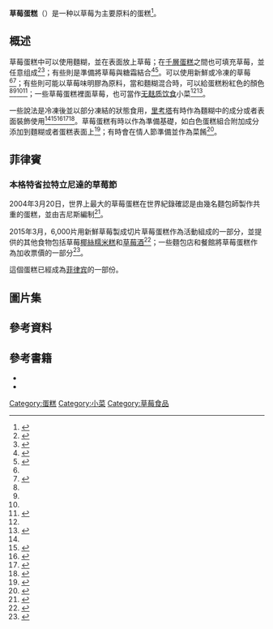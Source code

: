 {{other uses}}
{{Incomplete|time=2020-10-21}}
{{noteTA
|G1 = Food
}}
{{Infobox prepared food
| name             = 草莓蛋糕
| image            = File:Cake (32811889183).jpg
| caption          = 草莓蛋糕
| course           = [[點心_(消歧義)|甜點]]
| type             = [[水果蛋糕|水果蛋糕]]
| main_ingredient  = [[草莓|草莓]]、[[面糊|面糊]]、[[糖霜_(餐飲)|糖霜]]
}}
'''草莓蛋糕'''（{{lang-en|Strawberry cake}}）是一种以草莓为主要原料的蛋糕<ref name="Mesnier Chattman 2007">{{cite book | last=Mesnier | first=R. | last2=Chattman | first2=L. | title=Roland Mesnier's Basic to Beautiful Cakes | publisher=Simon & Schuster | year=2007 | isbn=978-1-4165-4619-1 | url=https://books.google.com/books?id=jZgLvhLaioUC&pg=PA63 |  pages=63–72}}</ref>。

== 概述 ==
草莓蛋糕中可以使用麵糊，並在表面放上草莓；在[[千層蛋糕|千層蛋糕]]之間也可填充草莓，並任意组成<ref name="Wed 2015">{{cite web | author=Lambert, Alison | title=In season: Strawberry cake | website=Otago Daily Times | date=2015-12-02 | url=http://www.odt.co.nz/lifestyle/food-wine/recipes/365411/strawberry-cake | accessdate=2015-12-02 | archive-date=2015-12-04 | archive-url=https://web.archive.org/web/20151204063339/http://www.odt.co.nz/lifestyle/food-wine/recipes/365411/strawberry-cake | dead-url=no }}</ref><ref name="Byrn 2011">{{cite book | last=Byrn | first=A. | title=The Cake Mix Doctor’s 25 Best Birthday Cakes | publisher=Workman Publishing Company | series=Workman Shorts | year=2011 | isbn=978-0-7611-6348-0 | url=https://books.google.com/books?id=mqjZMQJAXLsC&pg=PA31 | pages=31–33}}</ref>；有些則是準備將草莓與糖霜結合<ref name="Lee 2005">{{cite book | last=Lee | first=S. | title=Sandra Lee Semi-Homemade Desserts | publisher=Wiley | series=Sandra Lee semi-homemade | year=2005 | isbn=978-0-696-22684-7 | url=https://books.google.com/books?id=MZZyo57ofXQC&pg=PA167 | page=167}}</ref><ref name="Miller 2015">{{cite book | last=Miller | first=W. | title=Whitney Miller's New Southern Table: My Favorite Family Recipes with a Modern Twist | publisher=Thomas Nelson | year=2015 | isbn=978-0-7180-1161-1 | url=https://books.google.com/books?id=4smxCAAAQBAJ&pg=PA241 | pages=241–242}}</ref>。可以使用新鮮或冷凍的草莓<ref name="Mesnier Chattman 2007"/><ref name="Edmunds 2015 p. 8">{{cite book | last=Edmunds | first=K. | title=Destination Desserts | publisher=WestBow Press | year=2015 | isbn=978-1-4908-8254-3 | url=https://books.google.com/books?id=yuD8CQAAQBAJ&pg=PT8  | at=pts 8–11}}</ref>；有些則可能以草莓味明膠為原料，當和麵糊混合時，可以給蛋糕粉紅色的顏色<ref name="Mesnier Chattman 2007"/><ref name="Miller 2015"/><ref name="Edmunds 2015 p. 8"/><ref name="Graslie 2013">{{cite web | last=Graslie | first=Serri | title=Saving Grandma's Strawberry Cake From The Clutches Of Jell-O | website=NPR | date=2013-06-13 | url=http://www.npr.org/sections/thesalt/2013/06/13/190779038/Jell-O-No-Cutting-Out-Grandmas-Shortcuts-In-Strawberry-Cake | accessdate=2015-12-02 | archive-date=2015-11-28 | archive-url=https://web.archive.org/web/20151128152924/http://www.npr.org/sections/thesalt/2013/06/13/190779038/Jell-O-No-Cutting-Out-Grandmas-Shortcuts-In-Strawberry-Cake | dead-url=no }}</ref>；一些草莓蛋糕裡面{{link-en|裝飾 (餐飲)|Garnish (food)|裝飾}}草莓，也可當作[[无麸质饮食|无麸质饮食]]小菜<ref name="Mesnier Chattman 2007"/><ref name="Byrn Fink 2010">{{cite book | last=Byrn | first=A. | last2=Fink | first2=B. | title=The Cake Mix Doctor Bakes Gluten-Free | publisher=Workman Publishing Company | year=2010 | isbn=978-0-7611-6098-4 | url=https://books.google.com/books?id=Bgc1OJOLKBsC&pg=PA22 | pages=22–24}}</ref>。

一些說法是冷凍後並以部分凍結的狀態食用，[[里考塔|里考塔]]有時作為麵糊中的成分或者表面裝飾使用<ref name="Byrn 2011"/><ref name="yahoo.com 2015">{{cite web | title=5-Ingredient Strawberry Icebox Cake | website=Yahoo Food | date=2015-08-07 | url=https://www.yahoo.com/food/5-ingredient-strawberry-icebox-cake-this-time-of-126093788536.html | accessdate=2015-12-02 | archive-date=2015-12-08 | archive-url=https://web.archive.org/web/20151208062044/https://www.yahoo.com/food/5-ingredient-strawberry-icebox-cake-this-time-of-126093788536.html | dead-url=no }}</ref><ref name="McCormack 1989">{{cite book | last=McCormack | first=N.J. | title=Creative Quantity Cooking | publisher=Aspen Publishers | year=1989 | isbn=978-0-8342-0058-6 | url=https://books.google.com/books?id=8oMD4_l5DFgC&pg=PA87 | pages=87–88}}</ref><ref name="Monitor 2015">{{cite web | title=Strawberry ricotta cake | website=The Christian Science Monitor | date=2015-06-08 | url=http://www.csmonitor.com/The-Culture/Food/Stir-It-Up/2015/0608/Strawberry-ricotta-cake | accessdate=2015-12-02 | archive-date=2015-12-08 | archive-url=https://web.archive.org/web/20151208164332/http://www.csmonitor.com/The-Culture/Food/Stir-It-Up/2015/0608/Strawberry-ricotta-cake | dead-url=no }}</ref><ref name="yahoo.com 2015-1">{{cite web | title=Cake of the Day: Ricotta Strawberry Cake | author=Yen, Donna | website=Yahoo Food | date=May 12, 2015 | url=https://www.yahoo.com/food/cake-of-the-day-ricotta-strawberry-cake-118800113661.html | accessdate=2015-12-02 | archive-date=2015-12-08 | archive-url=https://web.archive.org/web/20151208061221/https://www.yahoo.com/food/cake-of-the-day-ricotta-strawberry-cake-118800113661.html | dead-url=no }}</ref>。草莓蛋糕有時以{{link-en|糕點裝飾|Cake decorating}}作為準備基礎，如白色蛋糕組合附加成分添加到麵糊或者蛋糕表面上<ref name="Detroit News 2015">{{cite web | title='Best ever' strawberry cake starts with a mix | website=Detroit News | date=2015-01-13 | url=http://www.detroitnews.com/story/life/food/2015/01/13/best-ever-strawberry-cake-starts-mix/21404189/ | accessdate=2015-12-02 | archive-date=2015-12-08 | archive-url=https://web.archive.org/web/20151208122810/http://www.detroitnews.com/story/life/food/2015/01/13/best-ever-strawberry-cake-starts-mix/21404189/ | dead-url=no }}</ref>；有時會在情人節準備並作為菜餚<ref name="Pierce 2015">{{cite web | last=Pierce | first=Kim | title=10 Valentine's Day gift ideas for people who don’t like chocolate | website=Dallas Morning News | date=2015-02-03 | url=http://www.dallasnews.com/lifestyles/food-wine/food-wine-headlines/20150203-10-valentine-s-day-gift-ideas-for-people-who-dont-like-chocolate.ece | accessdate=2015-12-02 | archive-date=2015-12-08 | archive-url=https://web.archive.org/web/20151208155020/http://www.dallasnews.com/lifestyles/food-wine/food-wine-headlines/20150203-10-valentine-s-day-gift-ideas-for-people-who-dont-like-chocolate.ece | dead-url=no }}</ref>。

== 菲律賓 ==
===本格特省拉特立尼達的草莓節===
2004年3月20日，世界上最大的草莓蛋糕在世界紀錄確認是由幾名麵包師製作共重{{convert|21,213.40|lb|kg}}的蛋糕，並由吉尼斯編制<ref>{{cite web | url=http://www.guinnessworldrecords.com/world-records/largest-fruit-shortcake/ | title=Largest fruit shortcake | publisher=Guinness World Records | accessdate=2015-12-02 | archive-date=2016-08-11 | archive-url=https://web.archive.org/web/20160811210026/http://www.guinnessworldrecords.com/world-records/largest-fruit-shortcake | dead-url=no }}</ref>。

2015年3月，6,000片用新鮮草莓製成切片草莓蛋糕作為活動組成的一部分，並提供的其他食物包括草莓[[椰絲糯米糕|椰絲糯米糕]]和[[果酒|草莓酒]]<ref name="GMA News Online 2015">{{cite web | title=Get ready for 6,000 slices of strawberry cake in Benguet | author=Locsin, Joel | website=GMA News and Public Affairs | date=2015-08-10 | url=http://www.gmanetwork.com/news/story/452393/lifestyle/food/get-ready-for-6-000-slices-of-strawberry-cake-in-benguet | accessdate=2015-12-02 | archive-date=2015-12-08 | archive-url=https://web.archive.org/web/20151208115739/http://www.gmanetwork.com/news/story/452393/lifestyle/food/get-ready-for-6-000-slices-of-strawberry-cake-in-benguet | dead-url=no }}</ref>；一些麵包店和餐館將草莓蛋糕作為加收票價的一部分<ref>{{cite web | title=Strawberry cake forever | website=Los Angeles Times | date=2009-09-30 | url=http://www.latimes.com/food/la-fo-phoenixcake30-2009sep30-story.html | accessdate=2015-12-02 | archive-date=2015-12-08 | archive-url=https://web.archive.org/web/20151208052502/http://www.latimes.com/food/la-fo-phoenixcake30-2009sep30-story.html | dead-url=no }}</ref>。

這個蛋糕已經成為[[菲律宾|菲律宾]]{{link-en|拉特立尼達 (本格特省)|La Trinidad, Benguet|拉特立尼達}}{{link-en|草莓節|Strawberry festival}}的一部份。

== 圖片集 ==
{{Gallery
|align=center
|File:SweetyViper (8864273175).jpg|做成[[蛇|蛇]]的造型的草莓蛋糕
|File:Strawberry Cake.JPG|[[慕斯|慕斯]]質地的草莓奶酪蛋糕
|File:Strawberry Cake Roll - by kazuh.jpg|草莓口味的[[瑞士捲|瑞士捲]]
|File:Strawberry short cake（ストロベリーショートケーキ） (2874857378).jpg|標準的日式草莓奶油海綿蛋糕
|File:Laika strawberry cake (cropped).jpg|草莓口味的千層蛋糕
}}

== 參考資料 ==
{{reflist}}

== 參考書籍 ==
{{portal box|飲食}}
* {{cite book | last=Gill | first=J.T. | title=The Complete Bread, Cake, and Cracker Baker: In Two Parts | publisher=J. Thompson Gill, manager Confectioner and Baker Publishing Company | year=1881 | url=https://books.google.com/books?id=xr1EAQAAMAAJ&pg=PA205 | page=205}}
* {{cite book | last=Brigman | first=H. | title=The Fresh Table: Cooking in Louisiana All Year Round | publisher=LSU Press | year=2013 | isbn=978-0-8071-5046-7 | url=https://books.google.com/books?id=q6O6MqS_L2MC&pg=PA55 | accessdate=2015-12-02 | pages=55–57}}

{{草莓小菜}}
{{蛋糕}}

[[Category:蛋糕|Category:蛋糕]]
[[Category:小菜|Category:小菜]]
[[Category:草莓食品|Category:草莓食品]]